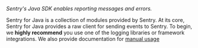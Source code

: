 <Note>
<markdown>

_Sentry's Java SDK enables reporting messages and errors._

Sentry for Java is a collection of modules provided by Sentry. At its core, Sentry for Java provides a raw client for sending events to Sentry. To begin, we **highly recommend** you use one of the logging libraries or framework integrations. We also provide documentation for [manual usage](./usage/)

</markdown>
</Note>

<!-- TODO: add version and value information, similar to what we have for Go:

Our Go SDK supports all recent versions of the language, and integrates well with a variety of popular frameworks and packages in the Go ecosystem. It gives developers helpful hints for where and why an error or panic might have occurred. -->
